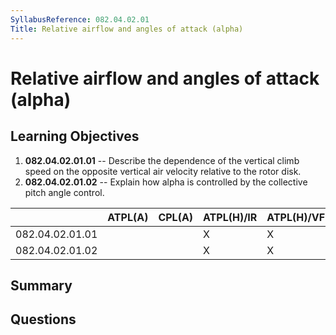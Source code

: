 ```yaml
---
SyllabusReference: 082.04.02.01
Title: Relative airflow and angles of attack (alpha)
---
```


# Relative airflow and angles of attack (alpha)

## Learning Objectives

1. **082.04.02.01.01** -- Describe the dependence of the vertical climb speed on the opposite vertical air velocity relative to the rotor disk.
2. **082.04.02.01.02** -- Explain how alpha is controlled by the collective pitch angle control.

|                 | ATPL(A) | CPL(A) | ATPL(H)/IR | ATPL(H)/VFR | CPL(H) | IR  | CBIR(A) |
| --------------- | ------- | ------ | ---------- | ----------- | ------ | --- | ------- |
| 082.04.02.01.01 |         |        | X          | X           | X      |     |         |
| 082.04.02.01.02 |         |        | X          | X           | X      |     |         |

## Summary

## Questions
